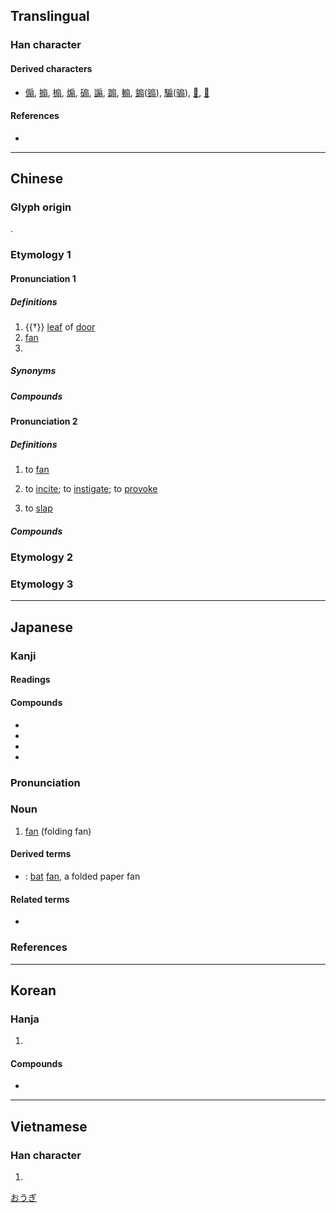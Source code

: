 {{also|煽|搧}}
{{character info}}
==Translingual==

===Han character===
{{Han char|rn=63|rad=戶|as=06|sn=10|four=30227|canj=HSSMM,ISSMM|ids=⿸戶羽, ⿸户羽, ⿸戸羽}}

====Derived characters====
* [[傓]], [[搧]], [[㮼]], [[煽]], [[𥔱]], [[謆]], [[𨃩]], [[䡪]], [[䥇]]([[䦂]]), [[騸]]([[骟]]), [[𠞛]], [[𦑗]]

====References====
* {{Han ref|kx=0416.140|dkj=11743|dj=0761.160|hdz=32263.060|uh=6247|ud=25159|bh=AEB0|bd=44720}}

----

==Chinese==
{{zh-forms|alt=搧,煽}}

===Glyph origin===
{{Han etym}}
{{Han compound|戶|羽|ls=ic|t1=door|t2=feather}}.

===Etymology 1===

====Pronunciation 1====
{{zh-pron
|m=shàn
|m-s=
|c=sin3
|c-t=
|g=
|h=pfs=san;gd=san4
|j=san3
|mb=si̿ng
|md=siéng
|mn=sìⁿ/siàn
|mn_note=sìⁿ - vernacular; siàn - literary
|mn-t=sin3
|w=
|x=
|mc=2
|oc=1,2
|cat=n,cls
}}

=====Definitions=====
{{zh-hanzi}}

# {{†}} [[leaf]] of [[door]]
# [[fan]]
# {{zh-classifier|[[door]]s and [[window]]s}}

=====Synonyms=====
{{zh-dial|扇子}}
{{zh-dial}}

=====Compounds=====
{{zh-der|合歡扇|兩扇皮|團香扇|團扇|丟紙扇|卻扇|宮扇|吊扇|六扇門|寶扇|冬扇夏爐|團扇妾|夏鑪冬扇|扇子生|搖鵝毛扇|扇形|折扇|檀香扇|沖積扇|扇墜兒|扇對|扇子|白團扇|打扇|桃花扇|扇形角|撒扇|秋風團扇|磨扇墜手|格扇|秋扇見捐|扇牌|歌扇|秋扇|掌扇|扇葉蒲葵|扇形理論|班姬詠扇|扇面|扇車|扇馬|扇面對|扇舞|波扇|油紙扇|摺疊扇|油搭扇|扇骨子|海扇|摺扇|扇貝|雉尾扇|紙扇|羅扇|聚頭扇|肋巴扇兒|芭蕉扇|羽扇綸巾|蒲葵扇|闔扇|門扇|香扇|羽扇|舞衫歌扇|葵扇|鵰翎扇|鵝翎扇|鵝毛扇|電風扇|紈扇|蕉扇|走扇|篋扇|鞋扇|風扇|鐵扇公主|骨扇|電扇|隔扇|蒲扇價增|羽扇豆|舉扇一撝|竹扇|蒲扇|落地扇|排氣扇|抽氣扇}}

====Pronunciation 2====
{{zh-pron
|m=shān
|c=sin3
|h=pfs=san
|md=siéng
|mn=siàn/sìⁿ
|mn_note=sìⁿ - vernacular; siàn - literary
|dial=n
|mc=1
|oc=n,1
|cat=v
}}

=====Definitions=====
{{zh-hanzi}}

# to [[fan]]
#: {{zh-x|因為 大廳 裡 很 熱，她 扇{shān} 個 不停。|As the hall was very hot, she kept '''fanning''' herself all the time.}}
#: {{zh-alt-inline|[[煽]]<small> (for invigorating fire)</small>|搧}}
# to [[incite]]; to [[instigate]]; to [[provoke]]
#: {{zh-alt-inline|煽}}
# to [[slap]] {{qualifier|somebody on the face}}
#: {{zh-x|我 真 想 扇{shān} 你 一 個 耳光。|I could '''give you a slap''' in the face.}}
#: {{zh-alt-inline|搧}}

=====Compounds=====
{{zh-der|來扇館|扇枕溫衾|扇枕溫席|扇火止沸|扇動|扇涼翅兒|溫席扇枕|扇誘|扇揚|扇風耳朵|扇枕溫被}}

===Etymology 2===
{{zh-see|煽|ss}}

===Etymology 3===
{{zh-see|搧|ss}}

----

==Japanese==

===Kanji===
{{ja-kanji|grade=7|rs=戶06}}

====Readings====
{{ja-readings
|goon=せん
|kanon=せん
|kun=おうぎ-
}}

====Compounds====
* {{ja-r|扇子|せんす}}
* {{ja-r|団扇|うちわ}}
* {{ja-r|鉄扇|てっせん}}
* {{ja-r|扇風機|せんぷうき}}
{{wikipedia|lang=ja}}
{{ja-kanjitab|おうぎ|yomi=k}}

===Pronunciation===
{{ja-pron|yomi=k|おうぎ|acc=3|acc_ref=DJR}}

===Noun===
{{ja-noun|おうぎ|hhira=あふぎ}}

# [[fan]] (folding fan)

====Derived terms====
* {{ja-r|蝙蝠%扇|かわほり%おうぎ}}: [[bat]] [[fan]], a folded paper fan

====Related terms====
* {{ja-r|扇ぐ|あおぐ|gloss=to [[fan]]}}

===References===
<references/>

[[Category:ja:Fans|おうぎ]]

----

==Korean==

===Hanja===
{{ko-hanja|부채|선}}

# {{hanja form of|선|[[fan]]}}

====Compounds====
* {{ko-l|선풍기|(electric) [[fan]]|扇風機}}

----

==Vietnamese==

===Han character===
{{vi-readings|reading=phiến, thiên|rs=戶06}}

# {{rfdef|vi}}